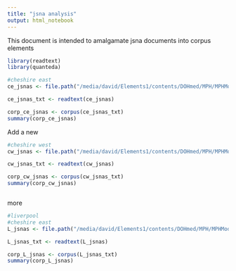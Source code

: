 ```yaml
---
title: "jsna analysis"
output: html_notebook
---
```


This document is intended to amalgamate jsna documents into corpus elements

```r
library(readtext)
library(quanteda)
```

```r
#cheshire east 
ce_jsnas <- file.path("/media/david/Elements1/contents/DOHmed/MPH/MPHModules/dissertation/r/jsna/campharch", "/cheshire east/*")

ce_jsnas_txt <- readtext(ce_jsnas)

corp_ce_jsnas <- corpus(ce_jsnas_txt)
summary(corp_ce_jsnas)
```

Add a new 
```r
#cheshire west 
cw_jsnas <- file.path("/media/david/Elements1/contents/DOHmed/MPH/MPHModules/dissertation/r/jsna/campharch", "/cheshire west/*")

cw_jsnas_txt <- readtext(cw_jsnas)

corp_cw_jsnas <- corpus(cw_jsnas_txt)
summary(corp_cw_jsnas)



```

more

```r
#liverpool
#cheshire east 
L_jsnas <- file.path("/media/david/Elements1/contents/DOHmed/MPH/MPHModules/dissertation/r/jsna/campharch", "/liverpool/*")

L_jsnas_txt <- readtext(L_jsnas)

corp_L_jsnas <- corpus(L_jsnas_txt)
summary(corp_L_jsnas)

```





